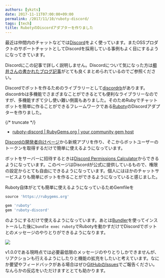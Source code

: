 ```yaml
---
authors: [ykzts]
date: 2017-11-11T07:00:00+09:00
permalink: /2017/11/10/ruboty-discord/
tags: [tech]
title: RubotyのDiscordアダプターを作りました
---
```


最近は仲間内のチャットなどでは[Discord](https://discordapp.com/)をよく使っています。またOSSプロダクトのサポートチャットとしてDiscordを採用している事例もよく目にするようになってきています。

Discordにこの記事で詳しく説明しません。Discordについて気になった方は[櫛井さんの書かれたブログ記事](http://blog.kushii.net/archives/2065824.html)がとても良くまとめられているのでご参照ください。

Discordでボットを作るためのライブラリーとして[discordrb](https://github.com/meew0/discordrb)があります。discordrbは多機能でさまざまなことができるとても便利なライブラリーなのですが、多機能すぎて少し使い難い側面もありました。そのためRubyでチャットボットを簡単に作ることができるフレームワークである[Ruboty](https://github.com/r7kamura/ruboty)のDiscordアダプターを作りました。

{/* truncate */}

- [ruboty-discord | RubyGems.org | your community gem host](https://rubygems.org/gems/ruboty-discord)

[Discordの開発者向けページ](https://discordapp.com/developers/applications/me)から新規アプリを作り、そこからボットユーザーのトークンを取得するだけで簡単に使えるようになっています。

ボットをサーバーに招待するときは[Discord Permissions Calculator](https://discordapi.com/permissions.html#0)からできるようになっています。このページはDiscordが公式に提供しているもので、権限の設定からとても自由にできるようになっています。個人にはほかのチャットサービスよりも簡単にボットを作ることができるようになっていると感じました。

Ruboty自体がとても簡単に使えるようになっているためGemfileを

```ruby
source 'https://rubygems.org'

gem 'ruboty'
gem 'ruboty-discord'
```

のようにするだけで使えるようになっています。あとは[Bundler](https://bundler.io/)を使ってインストールした後に`bundle exec ruboty`でRubotyを動かすだけでDiscordでボットとのメッセージのやりとりができるようになります。

![](./img/discord-screenshot-ping-pong.png)

v1.0.0である現時点では必要最低限のメッセージのやりとりしかできませんが、リアクションも行えるようにしたりと機能の拡充をしたいと考えています。なにか要望やフィードバックがある場合はぜひ[GitHubのIssues](https://github.com/ykzts/ruboty-discord/issues)でご報告ください。なんらかの反応をいただけますととても助かります。
